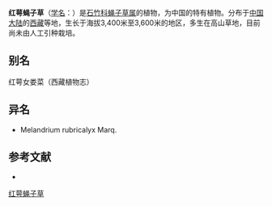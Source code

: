 {{Speciesbox
| name = 红萼蝇子草
| status = 
| status_system = 
| image =
| genus = Silene
| species = rubricalyx
| authority = (Marq.) Bocquet
}}

'''红萼蝇子草'''（[[学名|学名]]：{{lang|la|''Silene rubricalyx''}}）是[[石竹科|石竹科]][[蝇子草属|蝇子草属]]的植物，为中国的特有植物。分布于[[中国大陆|中国大陆]]的[[西藏|西藏]]等地，生长于海拔3,400米至3,600米的地区，多生在高山草地，目前尚未由人工引种栽培。

== 别名 ==
红萼女娄菜（西藏植物志）

== 异名 ==
* Melandrium rubricalyx Marq.

== 参考文献 ==
<div class="references-small">
* {{cite web| url =http://www.bioinfo.cn/db05/KmzwSpecies.php?action=view&id=2208| title =红萼蝇子草| work =《中国高等植物数据库全库》| publisher =中国科学院微生物研究所| author =昆明植物研究所| accessdate =2009-02-23| deadurl =yes| archiveurl =https://web.archive.org/web/20160305043041/http://www.bioinfo.cn/db05/KmzwSpecies.php?action=view&id=2208| archivedate =2016-03-05}}
</div>

{{taxonbar}}

[[Category:蝇子草属|红萼蝇子草]]


{{植物小作品}}
